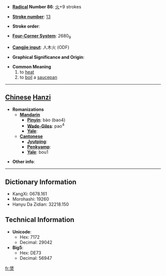 * '''[[Wiktionary:Chinese radical index| Radical]] Number 86''': [[Wiktionary:Chinese radical index 火|火]]+9 strokes

* '''[[Wiktionary:Chinese total strokes index|Stroke number]]''': [[Wiktionary:Chinese total strokes index 13|13]]

* '''Stroke order''': 

* '''[[Wiktionary:Chinese four corner index|Four-Corner System]]''': 2680<sub>9</sub>

* '''[[Wiktionary:Chinese Cangjie index|Cangjie input]]''': 人木火 (ODF)

* '''Graphical Significance and Origin''': 

* '''Common Meaning'''
*#to [[heat]]
*# to [[boil]] a [[saucepan]]


----

== [[Chinese]] [[Hanzi]] ==

* '''Romanizations'''
** '''[[Mandarin]]'''
*** '''[[Pinyin]]''': bào (bao4)
*** '''[[Wade-Giles]]''': pao<sup>4</sup>
*** '''[[Yale]]''': 
** '''[[Cantonese]]'''
*** '''[[Jyutping]]''':
*** '''[[Penkyamp]]''': 
*** '''[[Yale]]''': bou1

* '''Other info''': 

----

== Dictionary Information ==

* KangXi: 0678.161
* Morohashi: 19260
* Hanyu Da Zidian: 32218.150

== Technical Information ==

* '''Unicode''':
** Hex: 7172
** Decimal: 29042
* '''Big5''':
** Hex: DE73
** Decimal: 56947

[[fr:煲]]
